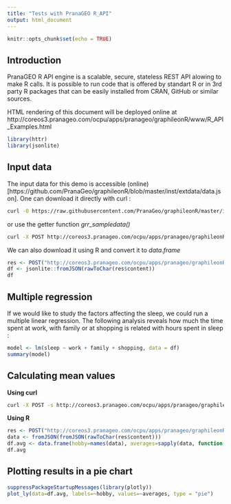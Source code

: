 ```yaml
---
title: "Tests with PranaGEO R_API"
output: html_document
---
```


```r
knitr::opts_chunk$set(echo = TRUE)
```

## Introduction
PranaGEO R API engine is a scalable, secure, stateless REST API alowing to make R calls. It is possible to run code that is offered by standart R or in 3rd party R packages that can be easily installed from CRAN, GitHub or similar sources. 

HTML rendering of this document will be deployed online at http://coreos3.pranageo.com/ocpu/apps/pranageo/graphileonR/www/R_API_Examples.html

```r
library(httr)
library(jsonlite)
```

## Input data
The input data for this demo is accessible (online)[https://github.com/PranaGeo/graphileonR/blob/master/inst/extdata/data.json]. One can download it directly with curl :

```bash
curl -O https://raw.githubusercontent.com/PranaGeo/graphileonR/master/inst/extdata/data.json
```

or use the getter function *grr_sampledata()*

```bash
curl -X POST http://coreos3.pranageo.com/ocpu/apps/pranageo/graphileonR/R/grr_sampledata/json
```

We can also download it using R and convert it to *data.frame*
```r
res <- POST("http://coreos3.pranageo.com/ocpu/apps/pranageo/graphileonR/R/grr_sampledata/json")
df <- jsonlite::fromJSON(rawToChar(res$content))
df
```
## Multiple regression
If we would like to study the factors affecting the sleep, we could run a multiple linear regression. The following analysis reveals how much the time spent at work, with family or at shopping is related with hours spent in sleep :
```r
model <- lm(sleep ~ work + family + shopping, data = df)
summary(model)
```


## Calculating mean values
**Using curl**
```bash
curl -X POST -s http://coreos3.pranageo.com/ocpu/apps/pranageo/graphileonR/R/grr_meananalysis/json -F sampledata=@"data.json"
```
**Using R**
```R
res <- POST("http://coreos3.pranageo.com/ocpu/apps/pranageo/graphileonR/R/grr_meananalysis/json", body = list(sampledata=upload_file("../extdata/data.json")))
data <- fromJSON(fromJSON(rawToChar(res$content)))
df.avg <- data.frame(hobby=names(data), averages=sapply(data, function(x)x))
df.avg
```

## Plotting results in a pie chart
```r
suppressPackageStartupMessages(library(plotly))
plot_ly(data=df.avg, labels=~hobby, values=~averages, type = "pie")
```

